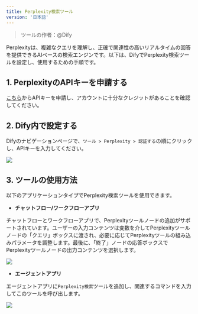 ```yaml
---
title: Perplexity検索ツール
version: '日本語'
---
```


> ツールの作者：@Dify  

Perplexityは、複雑なクエリを理解し、正確で関連性の高いリアルタイムの回答を提供できるAIベースの検索エンジンです。以下は、DifyでPerplexity検索ツールを設定し、使用するための手順です。

## 1. PerplexityのAPIキーを申請する

[こちら](https://www.perplexity.ai/settings/api)からAPIキーを申請し、アカウントに十分なクレジットがあることを確認してください。

## 2. Dify内で設定する

Difyのナビゲーションページで、`ツール > Perplexity > 認証する`の順にクリックし、APIキーを入力してください。

![](../../../../img/tools-perplexity.png)

## 3. ツールの使用方法

以下のアプリケーションタイプでPerplexity検索ツールを使用できます。

- **チャットフロー/ワークフローアプリ**

チャットフローとワークフローアプリで、Perplexityツールノードの追加がサポートされています。ユーザーの入力コンテンツは変数を介してPerplexityツールノードの「クエリ」ボックスに渡され、必要に応じてPerplexityツールの組み込みパラメータを調整します。最後に、「終了」ノードの応答ボックスでPerplexityツールノードの出力コンテンツを選択します。

![](../../../../img/tools-chatflow-perplexity.png)

- **エージェントアプリ**

エージェントアプリに`Perplexity検索`ツールを追加し、関連するコマンドを入力してこのツールを呼び出します。

![](../../../../img/tools-agent-perplexity.png)
